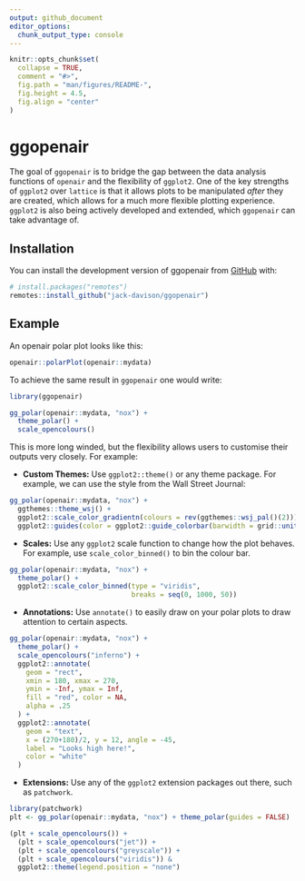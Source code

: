 ```yaml
---
output: github_document
editor_options: 
  chunk_output_type: console
---
```


<!-- README.md is generated from README.Rmd. Please edit that file -->

```r
knitr::opts_chunk$set(
  collapse = TRUE,
  comment = "#>",
  fig.path = "man/figures/README-",
  fig.height = 4.5, 
  fig.align = "center"
)
```

# ggopenair

<!-- badges: start -->
<!-- badges: end -->

The goal of `ggopenair` is to bridge the gap between the data analysis functions of `openair` and the flexibility of `ggplot2`. One of the key strengths of `ggplot2` over `lattice` is that it allows plots to be manipulated *after* they are created, which allows for a much more flexible plotting experience. `ggplot2` is also being actively developed and extended, which `ggopenair` can take advantage of.

## Installation

You can install the development version of ggopenair from [GitHub](https://github.com/) with:

``` r
# install.packages("remotes")
remotes::install_github("jack-davison/ggopenair")
```

## Example

An openair polar plot looks like this:

```r
openair::polarPlot(openair::mydata)
```

To achieve the same result in `ggopenair` one would write:

```r
library(ggopenair)

gg_polar(openair::mydata, "nox") +
  theme_polar() +
  scale_opencolours()
```

This is more long winded, but the flexibility allows users to customise their outputs very closely. For example:

-  **Custom Themes:** Use `ggplot2::theme()` or any theme package. For example, we can use the style from the Wall Street Journal:

```r
gg_polar(openair::mydata, "nox") +
  ggthemes::theme_wsj() +
  ggplot2::scale_color_gradientn(colours = rev(ggthemes::wsj_pal()(2))) +
  ggplot2::guides(color = ggplot2::guide_colorbar(barwidth = grid::unit(5, "cm")))
```

-  **Scales:** Use any `ggplot2` scale function to change how the plot behaves. For example, use `scale_color_binned()` to bin the colour bar.

```r
gg_polar(openair::mydata, "nox") +
  theme_polar() +
  ggplot2::scale_color_binned(type = "viridis",
                              breaks = seq(0, 1000, 50))
```

-  **Annotations:** Use `annotate()` to easily draw on your polar plots to draw attention to certain aspects.

```r
gg_polar(openair::mydata, "nox") +
  theme_polar() +
  scale_opencolours("inferno") +
  ggplot2::annotate(
    geom = "rect",
    xmin = 180, xmax = 270,
    ymin = -Inf, ymax = Inf,
    fill = "red", color = NA,
    alpha = .25
  ) +
  ggplot2::annotate(
    geom = "text",
    x = (270+180)/2, y = 12, angle = -45,
    label = "Looks high here!", 
    color = "white"
  )
```

-  **Extensions:** Use any of the `ggplot2` extension packages out there, such as `patchwork`.

```r
library(patchwork)
plt <- gg_polar(openair::mydata, "nox") + theme_polar(guides = FALSE)

(plt + scale_opencolours()) +
  (plt + scale_opencolours("jet")) +
  (plt + scale_opencolours("greyscale")) +
  (plt + scale_opencolours("viridis")) &
  ggplot2::theme(legend.position = "none")

```

